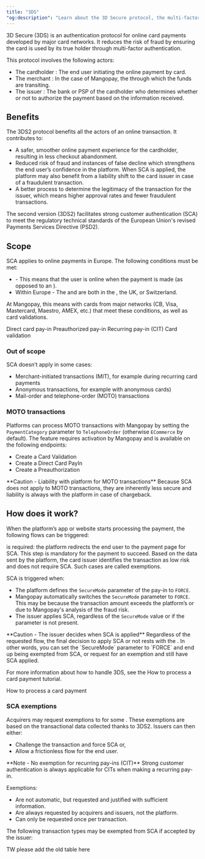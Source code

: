 ```yaml
---
title: "3DS"
"og:description": "Learn about the 3D Secure protocol, the multi-factor authentication for online card payments."
---
```



3D Secure (3DS) is an authentication protocol for online card payments developed by major card networks. It reduces the risk of fraud by ensuring the card is used by its true holder through multi-factor authentication.

This protocol involves the following actors:

-   The cardholder : The end user initiating the online payment by card.
-   The merchant : In the case of Mangopay, the <Platform content="platform" /> through which the funds are transiting.
-   The issuer : The bank or PSP of the cardholder who determines whether or not to authorize the payment based on the information received.

## Benefits

The 3DS2 protocol benefits all the actors of an online transaction. It contributes to:

-   A safer, smoother online payment experience for the cardholder, resulting in less checkout abandonment.
-   Reduced risk of fraud and instances of false decline which strengthens the end user’s confidence in the platform. When SCA is applied, the platform may also benefit from a liability shift to the card issuer in case of a fraudulent transaction.
-   A better process to determine the legitimacy of the transaction for the issuer, which means higher approval rates and fewer fraudulent transactions.

The second version (3DS2) facilitates strong customer authentication (SCA) to meet the regulatory technical standards of the European Union's revised Payments Services Directive (PSD2).

## Scope

SCA applies to online payments in Europe. The following conditions must be met:

-   <Cit content="Customer-initiated transaction (CIT)" /> - This means that the
    user is online when the payment is made (as opposed to an <Mit content="MIT" />
    ).
-   Within Europe - The <Issuer content="issuer" /> and <Acquirer content="acquirer" /> are both in the <Eea content="European Economic Area (EEA)" />, the UK, or Switzerland.

At Mangopay, this means <PayIn content="pay-ins" /> with cards from major networks (CB, Visa, Mastercard, Maestro, AMEX, etc.) that meet these conditions, as well as card validations.

<Card title="Endpoint" href="/api-reference/payment-methods/">
    Direct card pay-in
</Card>
<Card title="Endpoint" href="/api-reference/payment-methods/">
    Preauthorized pay-in
</Card>
<Card title="Endpoint" href="/api-reference/payment-methods/">
    Recurring pay-in (CIT)
</Card>
<Card title="Endpoint" href="/api-reference/payment-methods/">
    Card validation
</Card>

### Out of scope

SCA doesn’t apply in some cases:

-   Merchant-initiated transactions (MIT), for example during recurring card payments
-   Anonymous transactions, for example with anonymous cards)
-   Mail-order and telephone-order (MOTO) transactions

### MOTO transactions

Platforms can process MOTO transactions with Mangopay by setting the `PaymentCategory` parameter to `TelephoneOrder` (otherwise `ECommerce` by default). The feature requires activation by Mangopay and is available on the following endpoints:

-   Create a Card Validation
-   Create a Direct Card PayIn
-   Create a Preauthorization

<Warning>
    **Caution - Liability with platform for MOTO transactions** Because SCA does
    not apply to MOTO transactions, they are inherently less secure and
    liability is always with the platform in case of chargeback.
</Warning>

## How does it work?

When the platform’s app or website starts processing the payment, the following flows can be triggered:

<CardGroup cols={2}>
    <Card title="Challenge flow">
        <Sca content="SCA" /> is required: the platform redirects the end user
        to the payment page for SCA. This step is mandatory for the payment to
        succeed.
    </Card>
    <Card title="Frictionless flow">
        Based on the data sent by the platform, the card issuer identifies the
        transaction as low risk and does not require SCA. Such cases are called
        exemptions.
    </Card>
</CardGroup>

SCA is triggered when:

-   The platform defines the `SecureMode` parameter of the pay-in to `FORCE`.
-   Mangopay automatically switches the `SecureMode` parameter to `FORCE`. This may be because the transaction amount exceeds the platform’s <Mfa content="Maximum Frictionless Amount" /> or due to Mangopay's analysis of the fraud risk.
-   The issuer applies SCA, regardless of the `SecureMode` value or if the parameter is not present.

<Warning>
    **Caution - The issuer decides when SCA is applied** Regardless of the
    requested flow, the final decision to apply SCA or not rests with the
    <Issuer content="issuer" />. In other words, you can set the `SecureMode` parameter
    to `FORCE` and end up being exempted from SCA, or request for an exemption and
    still have SCA applied.
</Warning>

For more information about how to handle 3DS, see the How to process a card payment tutorial.

<Card title="Tutorial">How to process a card payment</Card>

### SCA exemptions

Acquirers may request exemptions to <Sca content="SCA" /> for some <Cit content="customer-initiated transactions" />. These exemptions are based on the transactional data collected thanks to 3DS2. Issuers can then either:

-   Challenge the transaction and force SCA or,
-   Allow a frictionless flow for the end user.

<Note>
    **Note - No exemption for recurring pay-ins (CIT)** Strong customer
    authentication is always applicable for CITs when making a recurring pay-in.
</Note>

Exemptions:

-   Are not automatic, but requested and justified with sufficient information.
-   Are always requested by acquirers and issuers, not the platform.
-   Can only be requested once per transaction.

The following transaction types may be exempted from SCA if accepted by the issuer:

TW please add the old table here
